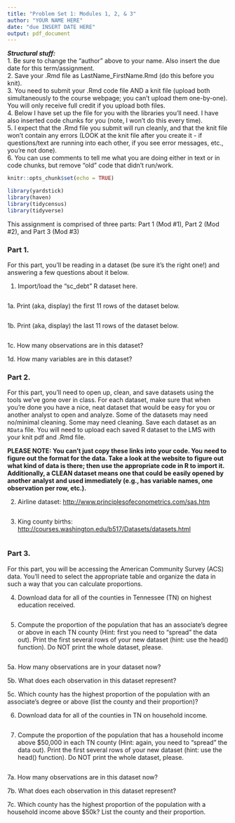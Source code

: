 ---
title: "Problem Set 1: Modules 1, 2, & 3"
author: "YOUR NAME HERE"
date: "due INSERT DATE HERE"
output: pdf_document
---

***Structural stuff:***      
1. Be sure to change the "author" above to your name. Also insert the due date for this term/assignment.    
2. Save your .Rmd file as LastName_FirstName.Rmd (do this before you knit).    
3. You need to submit your .Rmd code file AND a knit file (upload both simultaneously to the course webpage; you can't upload them one-by-one). You will only receive full credit if you upload both files.    
4. Below I have set up the file for you with the libraries you'll need. I have also inserted code chunks for you (note, I won't do this every time).        
5. I expect that the .Rmd file you submit will run cleanly, and that the knit file won't contain any errors (LOOK at the knit file after you create it - if questions/text are running into each other, if you see error messages, etc., you're not done).      
6. You can use comments to tell me what you are doing either in text or in code chunks, but remove "old" code that didn't run/work.      

```{r, include=F}
knitr::opts_chunk$set(echo = TRUE)

library(yardstick)
library(haven)
library(tidycensus)
library(tidyverse)
```

This assignment is comprised of three parts: Part 1 (Mod #1), Part 2 (Mod #2), and Part 3 (Mod #3)

### Part 1.

For this part, you'll be reading in a dataset (be sure it's the right one!) and answering a few questions about it below.  

1. Import/load the "sc_debt" R dataset here. 
```{r}

```

1a. Print (aka, display) the first 11 rows of the dataset below.
```{r}

```

1b. Print (aka, display) the last 11 rows of the dataset below.
```{r}

```

1c. How many observations are in this dataset? 




1d. How many variables are in this dataset? 




### Part 2. 

For this part, you'll need to open up, clean, and save datasets using the tools we've gone over in class. For each dataset, make sure that when you're done you have a nice, neat dataset that would be easy for you or another analyst to open and analyze. Some of the datasets may need no/minimal cleaning. Some may need cleaning. Save each dataset as an `RData` file. You will need to upload each saved R dataset to the LMS with your knit pdf and .Rmd file. 

**PLEASE NOTE: You can't just copy these links into your code. You need to figure out the format for the data. Take a look at the website to figure out what kind of data is there; then use the appropriate code in R to import it. Additionally, a CLEAN dataset means one that could be easily opened by another analyst and used immediately (e.g., has variable names, one observation per row, etc.).**

2. Airline dataset: 
[http://www.principlesofeconometrics.com/sas.htm]()
```{r}

```

3. King county births: 
[http://courses.washington.edu/b517/Datasets/datasets.html]() 
```{r}

```


### Part 3. 

For this part, you will be accessing the American Community Survey (ACS) data. You’ll need to select the appropriate table and organize the data in such a way that you can calculate proportions.

4. Download data for all of the counties in Tennessee (TN) on highest education received.
```{r}

```

5. Compute the proportion of the population that has an associate’s degree or above in each TN county (Hint: first you need to "spread" the data out). Print the first several rows of your new dataset (hint: use the head() function). Do NOT print the whole dataset, please.
```{r}

```

5a. How many observations are in your dataset now? 


5b. What does each observation in this dataset represent? 


5c. Which county has the highest proportion of the population with an associate's degree or above (list the county and their proportion)? 



6. Download data for all of the counties in TN on household income.
```{r}

```


7. Compute the proportion of the population that has a household income above $50,000 in each TN county (Hint: again, you need to "spread" the data out). Print the first several rows of your new dataset (hint: use the head() function). Do NOT print the whole dataset, please.
```{r}

```


7a. How many observations are in this dataset now?


7b. What does each observation in this dataset represent?


7c. Which county has the highest proportion of the population with a household income above $50k? List the county and their proportion.

